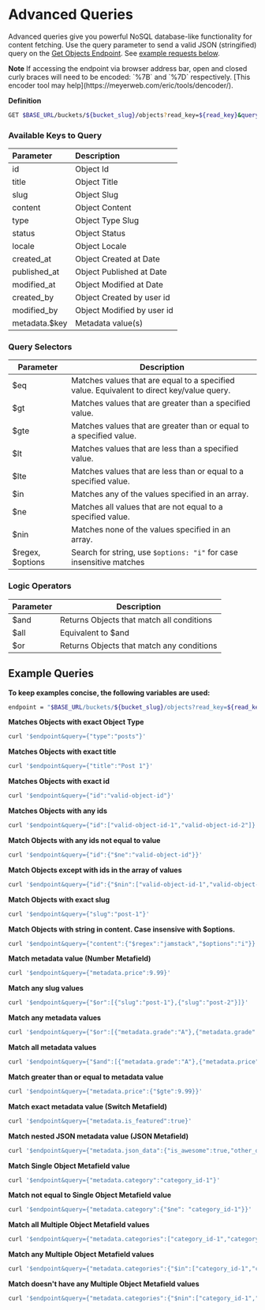 
# Advanced Queries

Advanced queries give you powerful NoSQL database-like functionality for content fetching. Use the query parameter to send a valid JSON (stringified) query on the [Get Objects Endpoint](/cosmic-api/objects#get-objects). See [example requests below](/cosmic-api/advanced-query/#example-queries).

<Callout emoji="✅">
  <strong>Note</strong>
  If accessing the endpoint via browser address bar, open and closed curly braces
  will need to be encoded: `%7B` and `%7D` respectively. [This encoder tool may help](https://meyerweb.com/eric/tools/dencoder/).
</Callout>

**Definition**

```bash
GET $BASE_URL/buckets/${bucket_slug}/objects?read_key=${read_key}&query=${JSON_query}
```

### Available Keys to Query

| Parameter     | Description                |
| :------------ | :------------------------- |
| id            | Object Id                  |
| title         | Object Title               |
| slug          | Object Slug                |
| content       | Object Content             |
| type          | Object Type Slug           |
| status        | Object Status              |
| locale        | Object Locale              |
| created_at    | Object Created at Date     |
| published_at  | Object Published at Date   |
| modified_at   | Object Modified at Date    |
| created_by    | Object Created by user id  |
| modified_by   | Object Modified by user id |
| metadata.$key | Metadata value(s)          |

### Query Selectors

| Parameter        | Description                                                                               |
| ---------------- | ----------------------------------------------------------------------------------------- |
| $eq              | Matches values that are equal to a specified value. Equivalent to direct key/value query. |
| $gt              | Matches values that are greater than a specified value.                                   |
| $gte             | Matches values that are greater than or equal to a specified value.                       |
| $lt              | Matches values that are less than a specified value.                                      |
| $lte             | Matches values that are less than or equal to a specified value.                          |
| $in              | Matches any of the values specified in an array.                                          |
| $ne              | Matches all values that are not equal to a specified value.                               |
| $nin             | Matches none of the values specified in an array.                                         |
| $regex, $options | Search for string, use `$options: "i"` for case insensitive matches                       |

### Logic Operators

| Parameter | Description                               |
| --------- | ----------------------------------------- |
| $and      | Returns Objects that match all conditions |
| $all      | Equivalent to $and                        |
| $or       | Returns Objects that match any conditions |

## Example Queries

**To keep examples concise, the following variables are used:**

```bash
endpoint = "$BASE_URL/buckets/${bucket_slug}/objects?read_key=${read_key}&props=title,slug,metadata"
```

**Matches Objects with exact Object Type**

```bash
curl '$endpoint&query={"type":"posts"}'
```

**Matches Objects with exact title**

```bash
curl '$endpoint&query={"title":"Post 1"}'
```

**Matches Objects with exact id**

```bash
curl '$endpoint&query={"id":"valid-object-id"}'
```

**Matches Objects with any ids**

```bash
curl '$endpoint&query={"id":["valid-object-id-1","valid-object-id-2"]}'
```

**Match Objects with any ids not equal to value**

```bash
curl '$endpoint&query={"id":{"$ne":"valid-object-id"}}'
```

**Match Objects except with ids in the array of values**

```bash
curl '$endpoint&query={"id":{"$nin":["valid-object-id-1","valid-object-id-2"]}}'
```

**Match Objects with exact slug**

```bash
curl '$endpoint&query={"slug":"post-1"}'
```

**Match Objects with string in content. Case insensive with $options.**

```bash
curl '$endpoint&query={"content":{"$regex":"jamstack","$options":"i"}}'
```

**Match metadata value (Number Metafield)**

```bash
curl '$endpoint&query={"metadata.price":9.99}'
```

**Match any slug values**

```bash
curl '$endpoint&query={"$or":[{"slug":"post-1"},{"slug":"post-2"}]}'
```

**Match any metadata values**

```bash
curl '$endpoint&query={"$or":[{"metadata.grade":"A"},{"metadata.grade":"B"}]}'
```

**Match all metadata values**

```bash
curl '$endpoint&query={"$and":[{"metadata.grade":"A"},{"metadata.price":{"$lt":10}}]}'
```

**Match greater than or equal to metadata value**

```bash
curl '$endpoint&query={"metadata.price":{"$gte":9.99}}'
```

**Match exact metadata value (Switch Metafield)**

```bash
curl '$endpoint&query={"metadata.is_featured":true}'
```

**Match nested JSON metadata value (JSON Metafield)**

```bash
curl '$endpoint&query={"metadata.json_data":{"is_awesome":true,"other_data":{"nested":"yep"}}}'
```

**Match Single Object Metafield value**

```bash
curl '$endpoint&query={"metadata.category":"category_id-1"}'
```

**Match not equal to Single Object Metafield value**

```bash
curl '$endpoint&query={"metadata.category":{"$ne": "category_id-1"}}'
```

**Match all Multiple Object Metafield values**

```bash
curl '$endpoint&query={"metadata.categories":["category_id-1","category_id-2"]}'
```

**Match any Multiple Object Metafield values**

```bash
curl '$endpoint&query={"metadata.categories":{"$in":["category_id-1","category_id-2"]}}'
```

**Match doesn't have any Multiple Object Metafield values**

```bash
curl '$endpoint&query={"metadata.categories":{"$nin":["category_id-1","category_id-2"]}}'
```
